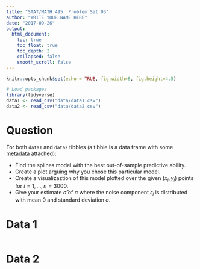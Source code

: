 ```yaml
---
title: "STAT/MATH 495: Problem Set 03"
author: "WRITE YOUR NAME HERE"
date: "2017-09-26"
output:
  html_document:
    toc: true
    toc_float: true
    toc_depth: 2
    collapsed: false
    smooth_scroll: false
---
```


```r
knitr::opts_chunk$set(echo = TRUE, fig.width=8, fig.height=4.5)

# Load packages
library(tidyverse)
data1 <- read_csv("data/data1.csv")
data2 <- read_csv("data/data2.csv")
```


# Question

For both `data1` and `data2` tibbles (a tibble is a data frame with some
[metadata](https://blog.rstudio.com/2016/03/24/tibble-1-0-0#tibbles-vs-data-frames) attached):

* Find the splines model with the best out-of-sample predictive ability.
* Create a plot arguing why you chose this particular model.
* Create a visualizaztion of this model plotted over the given $(x_i, y_i)$ points for $i=1,\ldots,n=3000$.
* Give your estimate $\widehat{\sigma}$ of $\sigma$ where the noise component $\epsilon_i$ is distributed with mean 0 and standard deviation $\sigma$.


# Data 1

```r
```

# Data 2

```r
```

